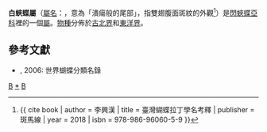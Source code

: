 {{NoteTA|G1=Butterfly}}
{{Automatic taxobox
| taxon = Helcyra
| image = Helcyra superba takamukui 2014-08-30.jpg
| image_caption = [[傲白蛺蝶|傲白蛺蝶]] <br />''Helcyra superba takamukui''
| authority = [[Felder|Felder]], 1860
| type_species = [[白蛺蝶|白蛺蝶]]<br />
''Helcyra chionippe''
| type_species_authority = Felder, 1860
| subdivision_ranks = 種
| subdivision =
* ''Helcyra celebensis''
* [[白蛺蝶|白蛺蝶]] ''Helcyra chionippe''
* [[偶點白蛺蝶|偶點白蛺蝶]] ''Helcyra hemina''
* ''Helcyra miyamotoi''
* [[台灣白蛺蝶|台灣白蛺蝶]] ''Helcyra plesseni''
* [[銀白蛺蝶|銀白蛺蝶]] ''Helcyra subalba''
* [[傲白蛺蝶|傲白蛺蝶]] ''Helcyra superba takamukui''
}}

'''白蛺蝶屬'''（[[學名|屬名]]：{{snamei|Helcyra}}，意為「潰瘍般的尾部」，指雙翅腹面斑紋的外觀<ref>{{ cite book | author = 李興漢 | title = 臺灣蝴蝶拉丁學名考釋 | publisher = 斑馬線 | year = 2018 | isbn = 978-986-96060-5-9 }}</ref>）是[[閃蛺蝶亞科|閃蛺蝶亞科]]裡的一個[[屬|屬]]。[[物種|物種]]分佈於[[古北界|古北界]]和[[東洋界|東洋界]]。

== 參考文獻 ==
* {{aut|壽建新,周堯,李宇飛}}, 2006: 世界蝴蝶分類名錄

{{Commons category|Helcyra}}
{{Taxonbar}}

{{閃蛺蝶亞科}}

[[Category:蛺蝶科|B]]
[[Category:白蛺蝶屬|*]]
[[Category:1860年描述的分类群|B]]